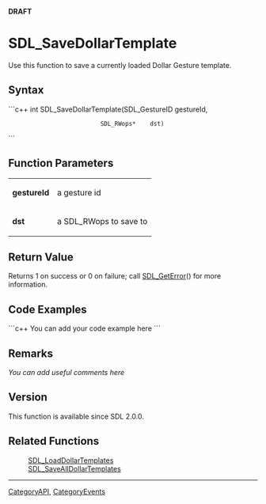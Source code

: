 <!-- pragma section-numbers off -->
<!-- pragma camelcase off -->
'''DRAFT'''


<!-- #*^*^*^*^*See http://wiki.libsdl.org/moin.cgi/SGFunctions for details on editing this page*^*^*^*^* -->


= SDL_SaveDollarTemplate =
Use this function to save a currently loaded Dollar Gesture template.




== Syntax ==
```c++
int SDL_SaveDollarTemplate(SDL_GestureID gestureId,
                           SDL_RWops*    dst)
```


== Function Parameters ==
{|
|'''gestureId'''
|a gesture id
|-
|'''dst'''
|a SDL_RWops to save to
|}


== Return Value ==
Returns 1 on success or 0 on failure; call [[SDL_GetError]]() for more information.


== Code Examples ==
```c++
You can add your code example here
```

<!-- #Leave this section as-is unless you have a code example to put in.  In that case, replace You can add your code example here with your code example following the Style Guide instructions.  Leave the rest of the markup alone and delete this comment. -->


== Remarks ==
''You can add useful comments here''

<!-- #Leave this section as-is unless you have a remark to put in.  In that case, replace ''You can add useful comments here'' with your remark(s) following the Style Guide instructions.  Leave the rest of the markup alone and delete this comment. -->

== Version ==
This function is available since SDL 2.0.0.

== Related Functions ==
:[[SDL_LoadDollarTemplates]]
:[[SDL_SaveAllDollarTemplates]]

----
[[CategoryAPI]], [[CategoryEvents]]
<!-- #See the Style Guide for instructions on editing the footer. -->
